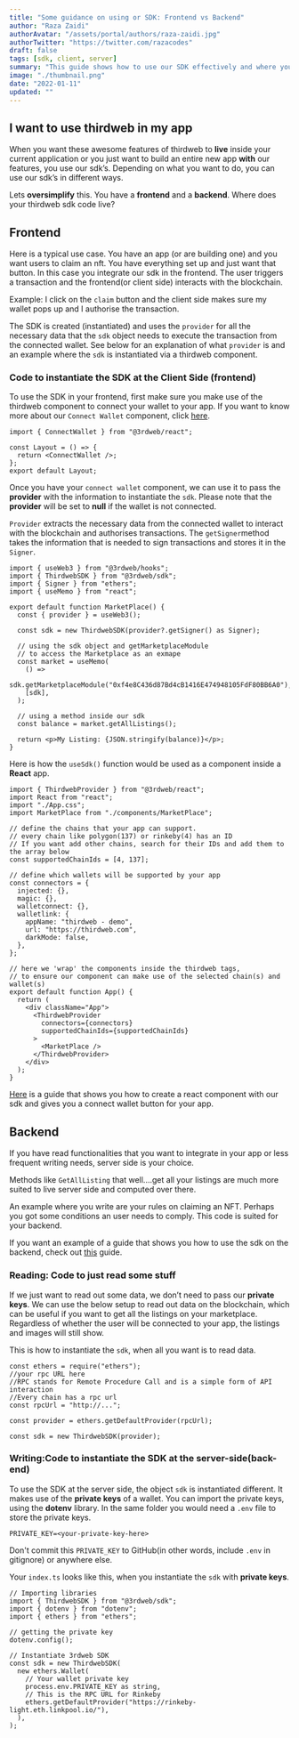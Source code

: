 ```yaml
---
title: "Some guidance on using or SDK: Frontend vs Backend"
author: "Raza Zaidi"
authorAvatar: "/assets/portal/authors/raza-zaidi.jpg"
authorTwitter: "https://twitter.com/razacodes"
draft: false
tags: [sdk, client, server]
summary: "This guide shows how to use our SDK effectively and where your code should live - Front End vs Back End"
image: "./thumbnail.png"
date: "2022-01-11"
updated: ""
---
```


## I want to use thirdweb in my app

When you want these awesome features of thirdweb to **live** inside your current application or you just want to build an entire new app **with** our features, you use our sdk’s. Depending on what you want to do, you can use our sdk’s in different ways.

Lets **oversimplify** this. You have a **frontend** and a **backend**. Where does your thirdweb sdk code live?

## Frontend

Here is a typical use case. You have an app (or are building one) and you want users to claim an nft. You have everything set up and just want that button. In this case you integrate our sdk in the frontend. The user triggers a transaction and the frontend(or client side) interacts with the blockchain.

Example: I click on the `claim` button and the client side makes sure my wallet pops up and I authorise the transaction.

The SDK is created (instantiated) and uses the `provider` for all the necessary data that the `sdk` object needs to execute the transaction from the connected wallet. See below for an explanation of what `provider` is and an example where the `sdk` is instantiated via a thirdweb component.

### Code to instantiate the SDK at the Client Side (frontend)

To use the SDK in your frontend, first make sure you make use of the thirdweb component to connect your wallet to your app. If you want to know more about our `Connect Wallet` component, click [here](/portal/guides/add-connectwallet-to-your-website).

```tsx
import { ConnectWallet } from "@3rdweb/react";

const Layout = () => {
  return <ConnectWallet />;
};
export default Layout;
```

Once you have your `connect wallet` component, we can use it to pass the **provider** with the information to instantiate the `sdk`. Please note that the **provider** will be set to **null** if the wallet is not connected.

`Provider` extracts the necessary data from the connected wallet to interact with the blockchain and authorises transactions. The `getSigner`method takes the information that is needed to sign transactions and stores it in the `Signer`.

```tsx
import { useWeb3 } from "@3rdweb/hooks";
import { ThirdwebSDK } from "@3rdweb/sdk";
import { Signer } from "ethers";
import { useMemo } from "react";

export default function MarketPlace() {
  const { provider } = useWeb3();

  const sdk = new ThirdwebSDK(provider?.getSigner() as Signer);

  // using the sdk object and getMarketplaceModule
  // to access the Marketplace as an exmape
  const market = useMemo(
    () =>
      sdk.getMarketplaceModule("0xf4e8C436d87Bd4cB1416E474948105FdF80BB6A0"),
    [sdk],
  );

  // using a method inside our sdk
  const balance = market.getAllListings();

  return <p>My Listing: {JSON.stringify(balance)}</p>;
}
```

Here is how the `useSdk()` function would be used as a component inside a **React** app.

```tsx
import { ThirdwebProvider } from "@3rdweb/react";
import React from "react";
import "./App.css";
import MarketPlace from "./components/MarketPlace";

// define the chains that your app can support.
// every chain like polygon(137) or rinkeby(4) has an ID
// If you want add other chains, search for their IDs and add them to the array below
const supportedChainIds = [4, 137];

// define which wallets will be supported by your app
const connectors = {
  injected: {},
  magic: {},
  walletconnect: {},
  walletlink: {
    appName: "thirdweb - demo",
    url: "https://thirdweb.com",
    darkMode: false,
  },
};

// here we 'wrap' the components inside the thirdweb tags,
// to ensure our component can make use of the selected chain(s) and wallet(s)
export default function App() {
  return (
    <div className="App">
      <ThirdwebProvider
        connectors={connectors}
        supportedChainIds={supportedChainIds}
      >
        <MarketPlace />
      </ThirdwebProvider>
    </div>
  );
}
```

[Here](/portal/guides/claim-button-react) is a guide that shows you how to create a react component with our sdk and gives you a connect wallet button for your app.

## Backend

If you have read functionalities that you want to integrate in your app or less frequent writing needs, server side is your choice.

Methods like `GetAllListing` that well....get all your listings are much more suited to live server side and computed over there.

An example where you write are your rules on claiming an NFT. Perhaps you got some conditions an user needs to comply. This code is suited for your backend.

If you want an example of a guide that shows you how to use the sdk on the backend, check out [this](/guides/create-a-drop-with-typescript-sdk) guide.

### Reading: Code to just read some stuff

If we just want to read out some data, we don’t need to pass our **private keys**. We can use the below setup to read out data on the blockchain, which can be useful if you want to get all the listings on your marketplace. Regardless of whether the user will be connected to your app, the listings and images will still show.

This is how to instantiate the `sdk`, when all you want is to read data.

```tsx
const ethers = require("ethers");
//your rpc URL here
//RPC stands for Remote Procedure Call and is a simple form of API interaction
//Every chain has a rpc url
const rpcUrl = "http://...";

const provider = ethers.getDefaultProvider(rpcUrl);

const sdk = new ThirdwebSDK(provider);
```

### Writing:Code to instantiate the SDK at the server-side(back-end)

To use the SDK at the server side, the object `sdk` is instantiated different. It makes use of the **private keys** of a wallet. You can import the private keys, using the **dotenv** library. In the same folder you would need a `.env` file to store the private keys.

```bash:.env
PRIVATE_KEY=<your-private-key-here>
```

Don't commit this `PRIVATE_KEY` to GitHub(in other words, include `.env` in gitignore) or anywhere else.

Your `index.ts` looks like this, when you instantiate the `sdk` with **private keys**.

```tsx
// Importing libraries
import { ThirdwebSDK } from "@3rdweb/sdk";
import { dotenv } from "dotenv";
import { ethers } from "ethers";

// getting the private key
dotenv.config();

// Instantiate 3rdweb SDK
const sdk = new ThirdwebSDK(
  new ethers.Wallet(
    // Your wallet private key
    process.env.PRIVATE_KEY as string,
    // This is the RPC URL for Rinkeby
    ethers.getDefaultProvider("https://rinkeby-light.eth.linkpool.io/"),
  ),
);
```
